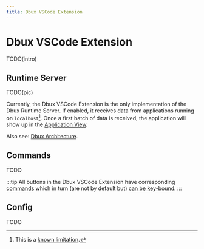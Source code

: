 ```yaml
---
title: Dbux VSCode Extension
---
```

# Dbux VSCode Extension

TODO(intro)


<TOC toc={toc} />


## Runtime Server

TODO(pic)

Currently, the Dbux VSCode Extension is the only implementation of the Dbux Runtime Server. If enabled, it receives data from applications running on `localhost`[^1]. Once a first batch of data is received, the application will show up in the [Application View](../using-dbux/applications).

Also see: [Dbux Architecture](./).


## Commands

TODO

:::tip
All buttons in the Dbux VSCode Extension have corresponding [commands](../tools-and-configuration/dbux-code#commands) which in turn (are not by default but) [can be key-bound](https://code.visualstudio.com/docs/getstarted/keybindings).
:::

## Config

TODO

[^1]: This is a [known limitation](../advanced/known-limitations-and-future-work).
